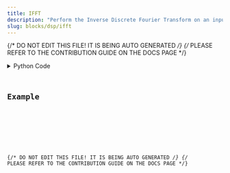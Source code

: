 ```yaml
---
title: IFFT
description: "Perform the Inverse Discrete Fourier Transform on an input signal."
slug: blocks/dsp/ifft
---
```


{/* DO NOT EDIT THIS FILE! IT IS BEING AUTO GENERATED */}
{/* PLEASE REFER TO THE CONTRIBUTION GUIDE ON THE DOCS PAGE */}


<PythonDocsDisplay docstring={docstring} />
<details>
<summary>Python Code</summary>



<Code code={pythonCode} lang="py" wrap theme="dracula" />

[Find this Flojoy Block on GitHub](https://github.com/flojoy-ai/blocks/blob/main/blocks/DSP/IFFT/IFFT.py)

</details>

## Example


<GetHelpWidget />


<AppDisplay app={app} blockName="IFFT" client:visible />


<Example />

{/* DO NOT EDIT THIS FILE! IT IS BEING AUTO GENERATED */}
{/* PLEASE REFER TO THE CONTRIBUTION GUIDE ON THE DOCS PAGE */}
